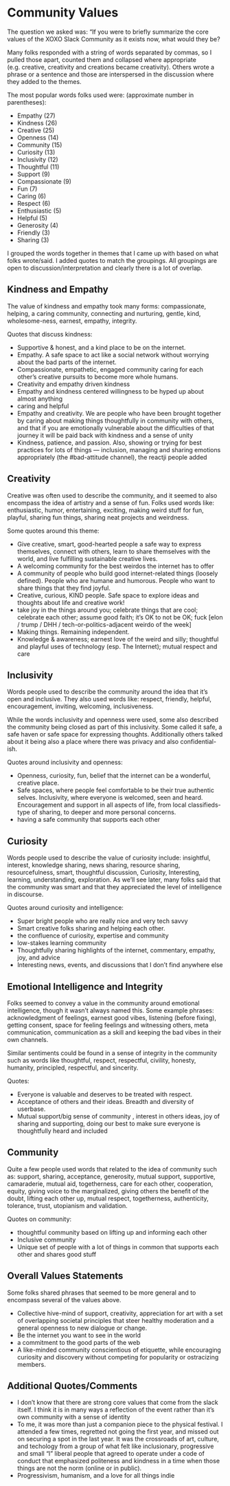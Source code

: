 
# Community Values

The question we asked was: “If you were to briefly summarize the core values of the XOXO Slack Community as it exists now, what would they be? 

Many folks responded with a string of words separated by commas, so I pulled those apart, counted them and collapsed where appropriate (e.g. creative, creativity and creations became creativity). Others wrote a phrase or a sentence and those are interspersed in the discussion where they added to the themes. 

The most popular words folks used were: (approximate number in parentheses): 

* Empathy	(27)
* Kindness (26)
* Creative (25)
* Openness	(14)
* Community	(15)
* Curiosity	(13)
* Inclusivity (12)
* Thoughtful (11)
* Support (9)
* Compassionate	(9)
* Fun (7)
* Caring (6)
* Respect (6)
* Enthusiastic (5)
* Helpful (5)
* Generosity (4)
* Friendly (3)
* Sharing (3)

I grouped the words together in themes that I came up with based on what folks wrote/said. I added quotes to match the groupings. All groupings are open to discussion/interpretation and clearly there is a lot of overlap.  

## Kindness and Empathy 
The value of kindness and empathy took many forms: compassionate, helping, a caring community, connecting and nurturing, gentle, kind, wholesome-ness, earnest, empathy, integrity. 

Quotes that discuss kindness: 

* Supportive & honest, and a kind place to be on the internet.
* Empathy. A safe space to act like a social network without worrying about the bad parts of the internet.
* Compassionate, empathetic, engaged community caring for each other’s creative pursuits to become more whole humans.
* Creativity and empathy driven kindness
* Empathy and kindness centered willingness to be hyped up about almost anything
* caring and helpful 
* Empathy and creativity. We are people who have been brought together by caring about making things thoughtfully in community with others, and that if you are emotionally vulnerable about the difficulties of that journey it will be paid back with kindness and a sense of unity
* Kindness, patience, and passion.  Also, showing or trying for best practices for lots of things — inclusion, managing and sharing emotions appropriately  (the #bad-attitude channel), the reactji people added
	


## Creativity

Creative was often used to describe the community, and it seemed to also encompass the idea of artistry and a sense of fun. Folks used words like: enthusiastic, humor, entertaining, exciting, making weird stuff for fun, playful, sharing fun things, sharing neat projects and weirdness. 

Some quotes around this theme: 

* 	Give creative, smart, good-hearted people a safe way to express themselves, connect with others, learn to share themselves with the world, and live fulfilling sustainable creative lives.
* 	A welcoming community for the best weirdos the internet has to offer
* 	A community of people who build good internet-related things (loosely defined). People who are humane and humorous. People who want to share things that they find joyful.
*   Creative, curious, KIND people. Safe space to explore ideas and thoughts about life and creative work!
*   take joy in the things around you; celebrate things that are cool; celebrate each other; assume good faith; it's OK to not be OK; fuck [elon / trump / DHH / tech-or-politics-adjacent weirdo of the week]
*   Making things. Remaining independent.
*   Knowledge & awareness; earnest love of the weird and silly; thoughtful and playful uses of technology (esp. The Internet); mutual respect and care 

## Inclusivity

Words people used to describe the community around the idea that it’s open and inclusive. They also used words like: respect, friendly, helpful, encouragement, inviting, welcoming, inclusiveness. 

While the words inclusivity and openness were used, some also described the community being closed as part of this inclusivity. Some called it safe, a safe haven or safe space for expressing thoughts. Additionally others talked about it being also a place where there was privacy and also confidential-ish. 

Quotes around inclusivity and openness: 

* 	Openness, curiosity, fun, belief that the internet can be a wonderful, creative place.
* 	Safe spaces, where people feel comfortable to be their true authentic selves. Inclusivity, where everyone is welcomed, seen and heard. Encouragement and support in all aspects of life, from local classifieds-type of sharing, to deeper and more personal concerns.
* 	having a safe community that supports each other

## Curiosity 

Words people used to describe the value of curiosity include: insightful, interest, knowledge sharing, news sharing, resource sharing, resourcefulness, smart, thoughtful discussion, Curiosity, Interesting, learning, understanding, exploration. As we’ll see later, many folks said that the community was smart and that they appreciated the level of intelligence in discourse. 

Quotes around curiosity and intelligence:

* 	Super bright people who are really nice and very tech savvy
* 	Smart creative folks sharing and helping each other.
* 	the confluence of curiosity, expertise and community
* 	low-stakes learning community
* 	Thoughtfully sharing highlights of the internet, commentary, empathy, joy, and advice
*   Interesting news, events, and discussions that I don’t find anywhere else


## Emotional Intelligence and Integrity 
Folks seemed to convey a value in the community around emotional intelligence, though it wasn’t always named this. Some example phrases: acknowledgment of feelings, earnest good vibes, listening (before fixing), getting consent, space for feeling feelings and witnessing others, meta communication, communication as a skill and keeping the bad vibes in their own channels. 

Similar sentiments could be found in a sense of integrity in the community such as words like thoughtful, respect, respectful, civility, honesty, humanity, principled, respectful, and sincerity. 

Quotes: 

* 	Everyone is valuable and deserves to be treated with respect.	
* 	Acceptance of others and their ideas. Breadth and diversity of userbase.
*   Mutual support/big sense of community , interest in others ideas, joy of sharing and supporting, doing our best to make sure everyone is thoughtfully heard and included

## Community 

Quite a few people used words that related to the idea of community such as: support, sharing, acceptance, generosity, mutual support, supportive, camaraderie, mutual aid, togetherness, care for each other, cooperation, equity, giving voice to the marginalized, giving others the benefit of the doubt, lifting each other up, mutual respect, togetherness, authenticity, tolerance, trust, utopianism and validation. 

Quotes on community:

* thoughtful community based on lifting up and informing each other
* Inclusive community
* Unique set of people with a lot of things in common that supports each other and shares good stuff


## Overall Values Statements 

Some folks shared phrases that seemed to be more general and to encompass several of the values above.

*   Collective hive-mind of support, creativity, appreciation for art with a set of overlapping societal principles that steer healthy moderation and a general openness to new dialogue or change.
*   Be the internet you want to see in the world
* 	a commitment to the good parts of the web
* 	A like-minded community conscientious of etiquette, while encouraging curiosity and discovery without competing for popularity or ostracizing members.

## Additional Quotes/Comments

* 	I don't know that there are strong core values that come from the slack itself. I think it is in many ways a reflection of the event rather than it's own community with a sense of identity
* 	To me, it was more than just a companion piece to the physical festival. I attended a few times, regretted not going the first year, and missed out on securing a spot in the last year. It was the crossroads of art, culture, and techology from a group of what felt like inclusionary, progressive and small "l" liberal people that agreed to operate under a code of conduct that emphasized politeness and kindness in a time when those things are not the norm (online or in public).
* 	Progressivism, humanism, and a love for all things indie

